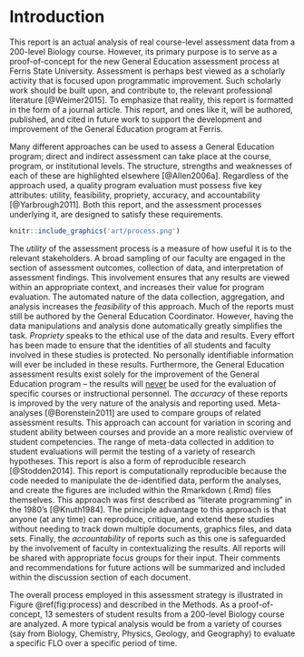# Introduction {#intro -}

This report is an actual analysis of real course-level assessment data from a 200-level Biology course. However, its primary purpose is to serve as a proof-of-concept for the new General Education assessment process at Ferris State University. Assessment is perhaps best viewed as a scholarly activity that is focused upon programmatic improvement. Such scholarly work should be built upon, and contribute to, the relevant professional literature [@Weimer2015]. To emphasize that reality, this report is formatted in the form of a journal article. This report, and ones like it, will be authored, published, and cited in future work to support the development and improvement of the General Education program at Ferris.

Many different approaches can be used to assess a General Education program; direct and indirect assessment can take place at the course, program, or institutional levels. The structure, strengths and weaknesses of each of these are highlighted elsewhere [@Allen2006a]. Regardless of the approach used, a quality program evaluation must possess five key attributes: utility, feasibility, propriety, accuracy, and accountability [@Yarbrough2011]. Both this report, and the assessment processes underlying it, are designed to satisfy these requirements.

```r
knitr::include_graphics('art/process.png')
```

The _utility_ of the assessment process is a measure of how useful it is to the relevant stakeholders. A broad sampling of our faculty are engaged in the section of assessment outcomes, collection of data, and interpretation of assessment findings. This involvement ensures that any results are viewed within an appropriate context, and increases their value for program evaluation. The automated nature of the data collection, aggregation, and analysis increases the _feasibility_ of this approach. Much of the reports must still be authored by the General Education Coordinator. However, having the data manipulations and analysis done automatically greatly simplifies the task. _Propriety_ speaks to the ethical use of the data and results. Every effort has been made to ensure that the identities of all students and faculty involved in these studies is protected. No personally identifiable information will ever be included in these results. Furthermore, the General Education assessment results exist solely for the improvement of the General Education program -- the results will <u>never</u> be used for the evaluation of specific courses or instructional personnel. The _accuracy_ of these reports is improved by the very nature of the analysis and reporting used. Meta-analyses [@Borenstein2011] are used to compare groups of related assessment results. This approach can account for variation in scoring and student ability between courses and provide an a more realistic overview of student competencies. The range of meta-data collected in addition to student evaluations will permit the testing of a variety of research hypotheses. This report is also a form of reproducible research [@Stodden2014]. This report is computationally reproducible because the code needed to manipulate the de-identified data, perform the analyses, and create the figures are included within the Rmarkdown (.Rmd) files themselves. This approach was first described as "literate programming" in the 1980's [@Knuth1984]. The principle advantage to this approach is that anyone (at any time) can reproduce, critique, and extend these studies without needing to track down multiple documents, graphics files, and data sets. Finally, the _accountability_ of reports such as this one is safeguarded by the involvement of faculty in contextualizing the results. All reports will be shared with appropriate focus groups for their input. Their comments and recommendations for future actions will be summarized and included within the discussion section of each document.

The overall process employed in this assessment strategy is illustrated in Figure \@ref(fig:process) and described in the Methods. As a proof-of-concept, 13 semesters of student results from a 200-level Biology course are analyzed. A more typical analysis would be from a variety of courses (say from Biology, Chemistry, Physics, Geology, and Geography) to evaluate a specific FLO over a specific period of time.

